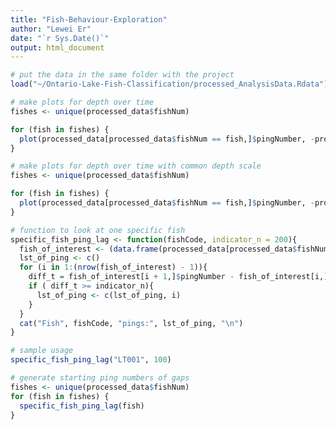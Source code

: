 ```yaml
---
title: "Fish-Behaviour-Exploration"
author: "Lewei Er"
date: "`r Sys.Date()`"
output: html_document
---
```


```r
# put the data in the same folder with the project
load("~/Ontario-Lake-Fish-Classification/processed_AnalysisData.Rdata")
```

```r
# make plots for depth over time
fishes <- unique(processed_data$fishNum)

for (fish in fishes) {
  plot(processed_data[processed_data$fishNum == fish,]$pingNumber, -processed_data[processed_data$fishNum == fish,]$Target_true_depth, main = fish)
}
```

```r
# make plots for depth over time with common depth scale
fishes <- unique(processed_data$fishNum)

for (fish in fishes) {
  plot(processed_data[processed_data$fishNum == fish,]$pingNumber, -processed_data[processed_data$fishNum == fish,]$Target_true_depth, main = fish, ylim = c(-19, -9))
}
```

```r
# function to look at one specific fish
specific_fish_ping_lag <- function(fishCode, indicator_n = 200){
  fish_of_interest <- (data.frame(processed_data[processed_data$fishNum == fishCode, ]))
  lst_of_ping <- c()
  for (i in 1:(nrow(fish_of_interest) - 1)){
    diff_t = fish_of_interest[i + 1,]$pingNumber - fish_of_interest[i,]$pingNumber
    if ( diff_t >= indicator_n){
      lst_of_ping <- c(lst_of_ping, i)
    }
  }
  cat("Fish", fishCode, "pings:", lst_of_ping, "\n")
}

# sample usage
specific_fish_ping_lag("LT001", 100)
```

```r
# generate starting ping numbers of gaps
fishes <- unique(processed_data$fishNum)
for (fish in fishes) {
  specific_fish_ping_lag(fish)
}
```








